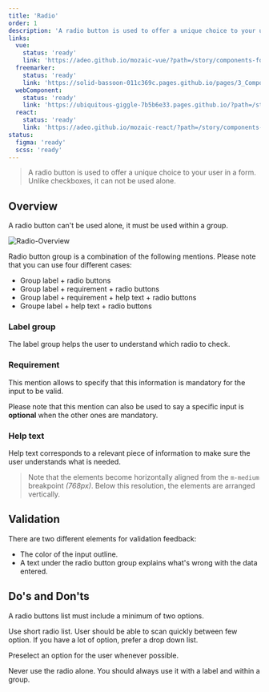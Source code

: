 ```yaml
---
title: 'Radio'
order: 1
description: 'A radio button is used to offer a unique choice to your user in a form. Unlike checkboxes, it can not be used alone.'
links:
  vue:
    status: 'ready'
    link: 'https://adeo.github.io/mozaic-vue/?path=/story/components-form-mradio'
  freemarker:
    status: 'ready'
    link: 'https://solid-bassoon-011c369c.pages.github.io/pages/3_Components/form/radio/'
  webComponent:
    status: 'ready'
    link: 'https://ubiquitous-giggle-7b5b6e33.pages.github.io/?path=/story/components-radio'
  react:
    status: 'ready'
    link: 'https://adeo.github.io/mozaic-react/?path=/story/components-radio'
status:
  figma: 'ready'
  scss: 'ready'
---
```


> A radio button is used to offer a unique choice to your user in a form. Unlike checkboxes, it can not be used alone.

<Story id="form-radio--default" />

## Overview

<Highlight type="warning">

A radio button can't be used alone, it must be used within a group.

</Highlight>

![Radio-Overview](Radio-Overview.png)

Radio button group is a combination of the following mentions. Please note that you can use four different cases:

- Group label + radio buttons
- Group label + requirement + radio buttons
- Group label + requirement + help text + radio buttons
- Groupe label + help text + radio buttons

### Label group

The label group helps the user to understand which radio to check.

<Story id="form-radio-group--default" />

### Requirement

This mention allows to specify that this information is mandatory for the input to be valid.

<Highlight type="tips">

Please note that this mention can also be used to say a specific input is **optional** when the other ones are mandatory.

</Highlight>

### Help text

Help text corresponds to a relevant piece of information to make sure the user understands what is needed.

> Note that the elements become horizontally aligned from the `m-medium` breakpoint _(768px)_. Below this resolution, the elements are arranged vertically.

## Validation

There are two different elements for validation feedback:

- The color of the input outline.
- A text under the radio button group explains what's wrong with the data entered.

<Story id="form-radio-group--state-invalid" />

## Do's and Don'ts

<HintItem>A radio buttons list must include a minimum of two options.</HintItem>

<HintItem>
  Use short radio list. User should be able to scan quickly between few option.
  If you have a lot of option, prefer a drop down list.
</HintItem>

<HintItem>Preselect an option for the user whenever possible.</HintItem>

<HintItem dont>
  Never use the radio alone. You should always use it with a label and within a
  group.
</HintItem>
